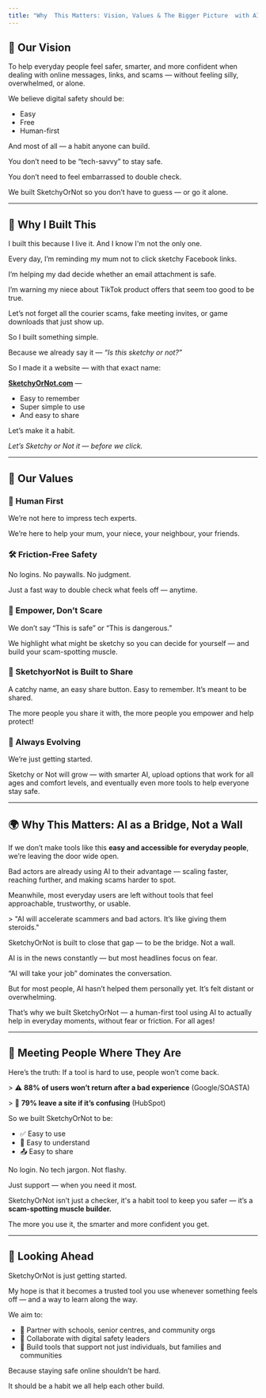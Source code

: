 ```yaml
---
title: "Why  This Matters: Vision, Values & The Bigger Picture  with AI "
---
```


## 🔭 Our Vision

To help everyday people feel safer, smarter, and more confident when dealing with online messages, links, and scams — without feeling silly, overwhelmed, or alone.

We believe digital safety should be:

- Easy
- Free
- Human-first

And most of all — a habit anyone can build.

You don’t need to be “tech-savvy” to stay safe.

You don’t need to feel embarrassed to double check.

We built SketchyOrNot so you don’t have to guess — or go it alone.

---

## 🌱 Why I Built This

I built this because I live it. And I know I'm not the only one.

Every day, I’m reminding my mum not to click sketchy Facebook links.

I’m helping my dad decide whether an email attachment is safe.

I’m warning my niece about TikTok product offers that seem too good to be true.

Let’s not forget all the courier scams, fake meeting invites, or game downloads that just show up.

So I built something simple.

Because we already say it — _“Is this sketchy or not?”_

So I made it a website — with that exact name:

[**SketchyOrNot.com**](http://SketchyOrNot.com) —

- Easy to remember
- Super simple to use
- And easy to share

Let’s make it a habit.

_Let’s Sketchy or Not it — before we click._

---

## 🧭 Our Values

### 💬 Human First

We’re not here to impress tech experts.

We’re here to help your mum, your niece, your neighbour, your friends.

### 🛠 Friction-Free Safety

No logins. No paywalls. No judgment.

Just a fast way to double check what feels off — anytime.

### 🧠 Empower, Don’t Scare

We don’t say “This is safe” or “This is dangerous.”

We highlight what might be sketchy so you can decide for yourself — and build your scam-spotting muscle.

### 🤝 SketchyorNot is Built to Share

A catchy name, an easy share button. Easy to remember. It’s meant to be shared.

The more people you share it with, the more people you empower and help protect\! 

### 🧬 Always Evolving

We’re just getting started.

Sketchy or Not will grow — with smarter AI, upload options that work for all ages and comfort levels, and eventually even more tools to help everyone stay safe.

---

## 🌍 Why This Matters: AI as a Bridge, Not a Wall

If we don’t make tools like this **easy and accessible for everyday people**, we’re leaving the door wide open.

Bad actors are already using AI to their advantage — scaling faster, reaching further, and making scams harder to spot.

Meanwhile, most everyday users are left without tools that feel approachable, trustworthy, or usable.

\> "AI will accelerate scammers and bad actors. It’s like giving them steroids."

SketchyOrNot is built to close that gap — to be the bridge. Not a wall.

AI is in the news constantly — but most headlines focus on fear.

“AI will take your job” dominates the conversation.

But for most people, AI hasn’t helped them personally yet. It’s felt distant or overwhelming.

That’s why we built SketchyOrNot — a human-first tool using AI to actually help in everyday moments, without fear or friction. For all ages\!

---

## 👥 Meeting People Where They Are

Here’s the truth: If a tool is hard to use, people won’t come back.

\> ⚠️ **88% of users won’t return after a bad experience** (Google/SOASTA)

\> 🔁 **79% leave a site if it’s confusing** (HubSpot)

So we built SketchyOrNot to be:

- ✅ Easy to use
- 🧠 Easy to understand
- 📤 Easy to share

No login. No tech jargon. Not flashy.

Just support — when you need it most.

SketchyOrNot isn’t just a checker, it's a habit tool to keep you safer — it’s a **scam-spotting muscle builder.**

The more you use it, the smarter and more confident you get.

---

## 🔮 Looking Ahead

SketchyOrNot is just getting started.

My hope is that it becomes a trusted tool you use whenever something feels off — and a way to learn along the way.

We aim to:

- 🏫 Partner with schools, senior centres, and community orgs
- 🤝 Collaborate with digital safety leaders
- 🧰 Build tools that support not just individuals, but families and communities

Because staying safe online shouldn’t be hard.

It should be a habit we all help each other build.